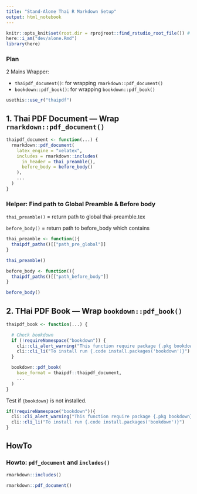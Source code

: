 ```yaml
---
title: "Stand-Alone Thai R Markdown Setup"
output: html_notebook
---
```


```r
knitr::opts_knit$set(root.dir = rprojroot::find_rstudio_root_file()) # Set WD to Root
here::i_am("dev/alone.Rmd")
library(here)

```


### Plan

2 Mains Wrapper:

-  `thaipdf_document()`: for wrapping `rmarkdown::pdf_document()`
-  `bookdown::pdf_book()`: for wrapping `bookdown::pdf_book()`


```r
usethis::use_r("thaipdf")
```



## 1. Thai PDF Document — Wrap `rmarkdown::pdf_document()`


```r
thaipdf_document <- function(...) {
  rmarkdown::pdf_document(
    latex_engine = "xelatex",
    includes = rmarkdown::includes(
      in_header = thai_preamble(),
      before_body = before_body()
    ),
    ...
  )
}
```



### Helper: Find path to Global Preamble & Before body

`thai_preamble()` = return path to global thai-preamble.tex

`before_body()` = return path to before_body which contains \sloppy


```r
thai_preamble <- function(){
  thaipdf_paths()[["path_pre_global"]]
}

thai_preamble()
```


```r
before_body <- function(){
  thaipdf_paths()[["path_before_body"]]
}

before_body()
```






## 2. THai PDF Book — Wrap `bookdown::pdf_book()`

```r
thaipdf_book <- function(...) {

  # Check bookdown
  if (!requireNamespace("bookdown")) {
    cli::cli_alert_warning("This function require package {.pkg bookdown} installed.")
    cli::cli_li("To install run {.code install.packages('bookdown')}")
  }

  bookdown::pdf_book(
    base_format = thaipdf::thaipdf_document,
    ...
  )
}
```

Test if `{bookdown}` is not installed.

```r
if(!requireNamespace("bookdown")){
  cli::cli_alert_warning("This function require package {.pkg bookdown} installed.")
  cli::cli_li("To install run {.code install.packages('bookdown')}")
}
```

## HowTo
### Howto: `pdf_document` and `includes()`

```r
rmarkdown::includes()
```

```r
rmarkdown::pdf_document()
```

